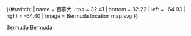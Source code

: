 {{#switch:{{{1}}}
| name   = 百慕大
| top    =  32.41
| bottom =  32.22
| left   = -64.93
| right  = -64.60
| image  = Bermuda location map.svg
}}<noinclude>
{{Location map/Info}}
[[Category:地理位置圖模板|Bermuda]]
[[Category:英國海外屬地地理位置圖模板|Bermuda]]
</noinclude>
